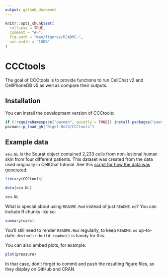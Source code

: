 ---
output: github_document
---

<!-- README.md is generated from README.Rmd. Please edit that file -->

```{r, include = FALSE}
knitr::opts_chunk$set(
  collapse = TRUE,
  comment = "#>",
  fig.path = "man/figures/README-",
  out.width = "100%"
)
```

# CCCtools

<!-- badges: start -->
<!-- badges: end -->

The goal of CCCtools is to provide functions to run CellChat v2 and CellPhoneDB v5 as well as compare their outputs.

## Installation

You can install the development version of CCCtools:

```{r, eval=FALSE}
if (!requireNamespace("pacman", quietly = TRUE)) install.packages("pacman")
pacman::p_load_gh("Nigel-Ho23/CCCtools")
```


## Example data

`seu.NL` is the Seurat object contained 2,233 cells from non-lesional human skin from four different patients. This dataset was created from the data used originally in CellChat tutorial. See this [script for how the data was generated](data-raw/demo_data.md).



```{r example}
library(CCCtools)

data(seu.NL)

seu.NL
```

What is special about using `README.Rmd` instead of just `README.md`? You can include R chunks like so:



```{r cars}
summary(cars)
```

You'll still need to render `README.Rmd` regularly, to keep `README.md` up-to-date. `devtools::build_readme()` is handy for this.

You can also embed plots, for example:

```{r pressure, echo = FALSE}
plot(pressure)
```

In that case, don't forget to commit and push the resulting figure files, so they display on GitHub and CRAN.




